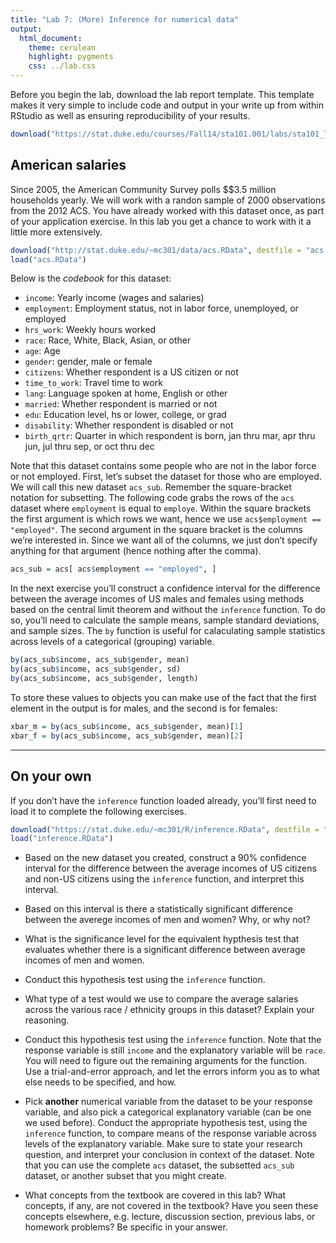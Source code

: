 ```yaml
---
title: "Lab 7: (More) Inference for numerical data"
output:
  html_document:
    theme: cerulean
    highlight: pygments
    css: ../lab.css
---
```


<div id="template">
Before you begin the lab, download the lab report template. This template makes it very simple to include code and output in your write up from within RStudio as well as ensuring reproducibility of your results.
```r
download("https://stat.duke.edu/courses/Fall14/sta101.001/labs/sta101_lab8.Rmd", destfile = "sta101_lab8.Rmd")
```
</div>

## American salaries

Since 2005, the American Community Survey polls $\sim$3.5 million households yearly. We will work with a randon sample of 2000 observations from the 2012 ACS. You have already worked with this dataset once, as part of your application exercise. In this lab you get a chance to work with it a little more extensively.

```r
download("http://stat.duke.edu/~mc301/data/acs.RData", destfile = "acs.RData")
load("acs.RData")
```

Below is the *codebook* for this dataset:

* `income`: Yearly income (wages and salaries)
* `employment`: Employment status, not in labor force, unemployed, or employed
* `hrs_work`: Weekly hours worked
* `race`: Race, White, Black, Asian, or other
* `age`: Age
* `gender`: gender, male or female
* `citizens`: Whether respondent is a US citizen or not
* `time_to_work`: Travel time to work
* `lang`: Language spoken at home, English or other
* `married`: Whether respondent is married or not
* `edu`: Education level, hs or lower, college, or grad
* `disability`: Whether respondent is disabled or not
* `birth_qrtr`: Quarter in which respondent is born, jan thru mar, apr thru jun, jul thru sep, or oct thru dec

Note that this dataset contains some people who are not in the labor force or not employed. First, let's subset the dataset for those who are employed. We will call this new dataset `acs_sub`. Remember the square-bracket notation for subsetting. The following code grabs the rows of the `acs` dataset where `employment` is equal to `employe`. Within the square brackets the first argument is which rows we want, hence we use `acs$employment == "employed"`. The second argument in the square bracket is the columns we're interested in. Since we want all of the columns, we just don't specify anything for that argument (hence nothing after the comma).

```r
acs_sub = acs[ acs$employment == "employed", ]
```

In the next exercise you'll construct a confidence interval for the difference between the average incomes of US males and females using methods based on the central limit theorem and without the `inference` function. To do so, you'll need to calculate the sample means, sample standard deviations, and sample sizes. The `by` function is useful for calaculating sample statistics across levels of a categorical (grouping) variable.

```r
by(acs_sub$income, acs_sub$gender, mean)
by(acs_sub$income, acs_sub$gender, sd)
by(acs_sub$income, acs_sub$gender, length)
```

To store these values to objects you can make use of the fact that the first element in the output is for males, and the second is for females:

```r
xbar_m = by(acs_sub$income, acs_sub$gender, mean)[1]
xbar_f = by(acs_sub$income, acs_sub$gender, mean)[2]
```

* * *

## On your own
<div class="oyo">

If you don't have the `inference` function loaded already, you'll first need to load it to complete the following exercises.

```r
download("https://stat.duke.edu/~mc301/R/inference.RData", destfile = "inference.RData")
load("inference.RData")
```

-  Based on the new dataset you created, construct a 90\% confidence interval for the difference between the average incomes of US citizens and non-US citizens using the `inference` function, and interpret this interval. 

- Based on this interval is there a statistically significant difference between the averege incomes of men and women? Why, or why not?

- What is the significance level for the equivalent hypthesis test that evaluates whether there is a significant difference between average incomes of men and women.

- Conduct this hypothesis test using the `inference` function.

- What type of a test would we use to compare the average salaries across the various race / ethnicity groups in this dataset? Explain your reasoning.

- Conduct this hypothesis test using the `inference` function. Note that the response variable is still `income` and the explanatory variable will be `race`. You will need to figure out the remaining arguments for the function. Use a trial-and-error approach, and let the errors inform you as to what else needs to be specified, and how.

- Pick **another** numerical variable from the dataset to be your response variable, and also pick a categorical explanatory variable (can be one we used before). Conduct the appropriate hypothesis test, using the `inference` function, to compare means of the response variable across levels of the explanatory variable. Make sure to state your research question, and interpret your conclusion in context of the dataset. Note that you can use the complete `acs` dataset, the subsetted `acs_sub` dataset, or another subset that you might create.

-   What concepts from the textbook are covered in this lab?  What concepts, if
any, are not covered in the textbook?  Have you seen these concepts elsewhere, 
e.g. lecture, discussion section, previous labs, or homework problems?  Be 
specific in your answer.
</div>